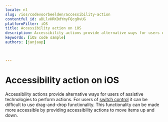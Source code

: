 ```yaml
---
locale: nl
slug: /ios/codevoorbeelden/accessibility-action
contentful_id: aDLlvHRKDdYmyFQcgRvUG
platformFilter: iOS
title: Accessibility action on iOS
description: Accessibility actions provide alternative ways for users of assistive technologies to perform actions.
keywords: [iOS code sample]
authors: [janjaap]


	
---
```


# Accessibility action on iOS

Accessibility actions provide alternative ways for users of assistive technologies to perform actions. For users of [switch control](https://beta.appt.org/en/docs/ios/features/switch-control) it can be difficult to use drag-and-drop functionality. This functionality can be made more accessible by providing accessibility actions to move items up and down.

<CodeSample id="accessibility-action" locale="nl" platform="ios"/>